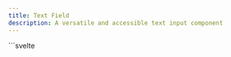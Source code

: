 ```yaml
---
title: Text Field
description: A versatile and accessible text input component
---
```


<Tabs>
  <TabItem label="Preview">
	<TextFieldPreview />
  </TabItem>
  <TabItem label="Usage">
    ```svelte
	<script lang="ts">
        import { TextField } from "@dxdns/feflow"

        const sizes = ["xs", "sm", "md", "lg", "xl"]
        const variants = ["contained", "text", "outlined"]
    </script>

    <div style="max-width: 300px; margin: 0 auto;">
        {#each variants as variant}
            <TextField label={variant} variant={variant as any} />
            <br />
            <br />
        {/each}

        {#each sizes as size, i}
            <TextField
                label={size}
                variant={i % 2 ? "contained" : "text"}
                size={size as any}
            />
            <br />
            <br />
        {/each}
    </div>
	```
  </TabItem>
</Tabs>